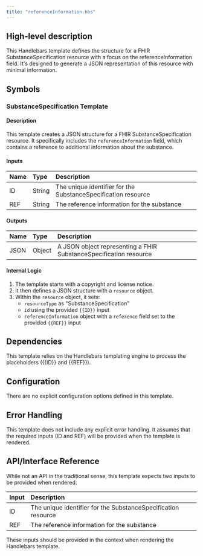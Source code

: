 ```yaml
---
title: "referenceInformation.hbs"
---
```


## High-level description
This Handlebars template defines the structure for a FHIR SubstanceSpecification resource with a focus on the referenceInformation field. It's designed to generate a JSON representation of this resource with minimal information.

## Symbols

### SubstanceSpecification Template
#### Description
This template creates a JSON structure for a FHIR SubstanceSpecification resource. It specifically includes the `referenceInformation` field, which contains a reference to additional information about the substance.

#### Inputs
| Name | Type | Description |
|:-----|:-----|:------------|
| ID | String | The unique identifier for the SubstanceSpecification resource |
| REF | String | The reference information for the substance |

#### Outputs
| Name | Type | Description |
|:-----|:-----|:------------|
| JSON | Object | A JSON object representing a FHIR SubstanceSpecification resource |

#### Internal Logic
1. The template starts with a copyright and license notice.
2. It then defines a JSON structure with a `resource` object.
3. Within the `resource` object, it sets:
   - `resourceType` as "SubstanceSpecification"
   - `id` using the provided `{{ID}}` input
   - `referenceInformation` object with a `reference` field set to the provided `{{REF}}` input

## Dependencies
This template relies on the Handlebars templating engine to process the placeholders ({{ID}} and {{REF}}).

## Configuration
There are no explicit configuration options defined in this template.

## Error Handling
This template does not include any explicit error handling. It assumes that the required inputs (ID and REF) will be provided when the template is rendered.

## API/Interface Reference
While not an API in the traditional sense, this template expects two inputs to be provided when rendered:

| Input | Description |
|:------|:------------|
| ID | The unique identifier for the SubstanceSpecification resource |
| REF | The reference information for the substance |

These inputs should be provided in the context when rendering the Handlebars template.
